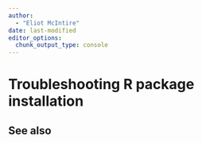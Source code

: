 ```yaml
---
author:
  - "Eliot McIntire"
date: last-modified
editor_options:
  chunk_output_type: console
---
```


# Troubleshooting R package installation {#sec-TroubleShoot}



## See also
